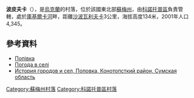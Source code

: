 {{coord|51|14|1|N|33|6|55|E|scale:100000_region:UA|display=title}}

'''波皮夫卡'''（{{lang-uk|Попівка}}），是[[烏克蘭|烏克蘭]]的村落，位於該國東北部[[蘇梅州|蘇梅州]]，由[[科諾托普區|科諾托普區]]負責管轄，處於[[庫基爾卡河|庫基爾卡河]]畔，距離[[沙波瓦利夫卡_(科諾托普區)|沙波瓦利夫卡]]3公里，海拔高度134米，2001年人口4,345。

==參考資料==
* [http://w1.c1.rada.gov.ua/pls/z7502/A005?rdat1=02.02.2010&rf7571=29056 Попівка]
* [http://weather.in.ua/ua/symskaja/21289 Погода в селі ] {{Wayback|url=http://weather.in.ua/ua/symskaja/21289 |date=20170203035325 }}
* [http://www.igsu.org.ua/Sumskaja.obl/Konotopskij.rajon/Popovka.html  История городов и сел, Поповка, Конотопсткий район, Сумская область ]{{dead link|date=2018年3月 |bot=InternetArchiveBot |fix-attempted=yes }}

{{DEFAULTSORT:Попівка}}
[[Category:蘇梅州村落|Category:蘇梅州村落]]
[[Category:科諾托普區村落|Category:科諾托普區村落]]


{{Sumy-geo-stub}}